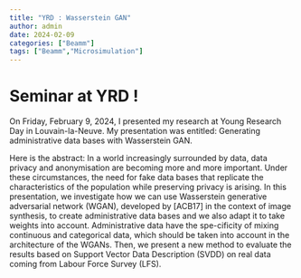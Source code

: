 ```yaml
---
title: "YRD : Wasserstein GAN"
author: admin
date: 2024-02-09
categories: ["Beamm"]
tags: ["Beamm","Microsimulation"]
---
```


# Seminar at YRD ! 

On Friday, February 9, 2024, I presented my research at Young Research Day in Louvain-la-Neuve. My presentation was entitled:
Generating administrative data bases with Wasserstein GAN.

Here is the abstract: 
In a world increasingly surrounded by data, data privacy and anonymisation are becoming more and more important. Under these circumstances, the need for fake data bases that replicate the characteristics of the population while preserving privacy is arising. In this presentation, we investigate how we can use Wasserstein generative adversarial network (WGAN), developed by [ACB17] in the context of image synthesis, to create administrative data bases and we also adapt it to take weights into account. Administrative data have the spe-cificity of mixing continuous and categorical data, which should be taken into account in the architecture of the WGANs. Then, we present a new method to evaluate the results based on Support Vector Data Description (SVDD) on real data coming from Labour Force Survey (LFS).